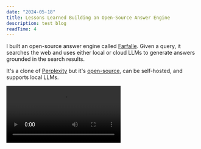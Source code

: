```yaml
---
date: "2024-05-18"
title: Lessons Learned Building an Open-Source Answer Engine
description: test blog
readTime: 4
---
```


I built an open-source answer engine called [Farfalle](https://farfalle.dev). Given a query, it searches the web and uses either local or cloud LLMs to generate answers grounded in the search results.

It's a clone of [Perplexity](https://perplexity.ai/) but it's [open-source](https://github.com/rashadphz/farfalle), can be self-hosted, and supports local LLMs.

<Video src="/videos/farfalle-demo.mp4" caption="Farfalle using llama3 running on my M1 Macbook Pro" />

There's a lot of interesting things I learned about building an answer engine, and I'm writing some of my thoughts here.


## Search Engines Do _Most_ of the Work

Building a good RAG (Retrieval-Augmented Generation) system is not easy. With your own search index, you need to worry about retrieval, re-ranking, query speed etc.

But search engines do almost all of that for you. The top results are already ranked, relevant, and you can't do much better than what they give you.

You might think getting the relevant context to feed into the LLM is difficult. I've seen other answer engines with complicated implementations:
1. Perform a search
1. Retrieve the relevant links
1. Scrape all the pages
1. Embed and index the information into a vector database
1. Perform similarity search between the query and the indexed information to get the relevant context
1. Feed the relevant context into the LLM to generate an answer

Suprisingly, you don't need to do this because:
1. It's really slow
1. Search engines are **really** good. They already provide excerpts relevant to your query, and this is all the context you need to generate an answer.

<Image src="/images/who-is-sam-altman.png" alt="Search engine" caption="Google search result for 'Who is Sam Altman?'" />


Because the snippets are relevant to the query, there's no need to scrape the page content for _most_ questions.

We can optimize the search results for LLM answers with a re-ranking step, but we only need the **page title**, **snippet**, and **url** to do so. It seems like the search API I used, [Tavily](https://tavily.com/), does something like this.

For people who've wondered: _"How is Perplexity so fast!?"_ (I have), this is how. I'm pretty confident that they only use the snippets provided by the search engine to generate their answers (apart from PDFs and specfic sites they've indexed).

I combined this technique with [Groq's inference engine](https://groq.com/), and it can answer questions nearly instantly.

<Video src="/videos/farfalle-groq-demo.mp4" caption="Farfalle with Groq + llama3-70b ⚡ (real-time)" />



## Small vs Large models

Farfalle has models of varying sizes: 7b quantized local models, 70b llama3, and larger models: gpt-3.5-turbo and gpt-4o.

I noticed that the smaller the model, the more it struggles with remembering unique instructions. This might seem obvious, but the difference is significant.


See the full answer generation prompt here: [prompts.py](https://github.com/rashadphz/farfalle/blob/main/src/backend/prompts.py#L1).

```python title="prompts.py"
"""
[Instructions on answering questions...]

DO NOT include a reference section, DO NOT include URLs.
DO NOT repeat the question.

[More instructions....]

Question: {my_query}
Answer (without repeating the question): \

"""
```

The prompt clearly states: do not include a reference section and do not repeat the question (**twice!**).

**Large Models** - **gpt4-o** has no problem with this, it consistently follows these instructions.

**Medium Models** - **llama3-70b** sometimes makes a reference section, but doesn't explicitly call it "References". It also sometimes repeats the question.

**Small Models** - The **7b parameter** models pretty consistently do the opposite of these instructions! They start their responses by repeating the question, and finish them with an explicit reference section. Sometimes the quantized models can't even follow the citation format.

My best guesses for why this happens:
- Less parameters = less capacity to remember unique instructions
- Smaller models = less sophisticated attention mechanisms = worse ability to prioritize important parts of the prompt.


An interesting observation I made is that Llama3 models repeat the query by default, but OpenAI's models do not. This might suggest that differences in the instruction tuning datasets might be a factor.

## Random Observations

It seems like Perplexity has begun to build and use their own search index for some queries. The query _"what happened to ilya"_ returns results that I couldn't find on any other search engine. However, these results are not great.

<Image src="/images/what-happened-to-ilya.png" alt="Farfalle vs Perplexity" caption="Farfalle (left) vs Perplexity (right) on " />

Anyone searching "what happened to ilya" right now (May 2024) is referring to Ilya Sutskever and OpenAI. The larger search engines realize that, but Perplexity's does not yet.

If this is the case, I think it's super cool that Perplexity is building their own search index. Search is **extremely** hard and Perplexity is one of the few companies that I think stands a chance at disrupting it.

## Conclusion

I'm a big fan of Perplexity. It's one of the few tools AI tools that I use frequently, and I'm excited to see where it goes.

I built Farfalle for fun and to figure out how Perplexity works. Check out the [source code](https://github.com/rashadphz/farfalle) and [live demo](https://farfalle.dev)!

I hope you found this interesting, and I'm happy to hear any feedback!
